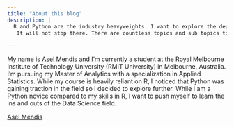 ---
title: "About this blog"
description: |
  R and Python are the industry heavyweights. I want to explore the depths of Data Science using them both. We will  be tackling topics such as: Data Preprocessing/Cleaning, Machine Learning, Deep Learning (and whatever else comes next), Cloud Computing for Data Science and Statistical Techniques.
   It will not stop there. There are countless topics and sub topics to cover. As I go along, I aim to uncover the insights of the data I find.
  
---


My name is [Asel Mendis](https://www.linkedin.com/in/asel-mendis-a620399b) and I'm currently a student at the Royal Melbourne Institute of Technology University (RMIT University) in Melbourne, Australia. I'm pursuing my Master of Analytics with a specialization in Applied Statistics. While my course is heavily reliant on R, I noticed that Python was gaining traction in the field so I decided to explore further. While I am a Python novice compared to my skills in R, I want to push myself to learn the ins and outs of the Data Science field. 

<script type="text/javascript" src="https://platform.linkedin.com/badges/js/profile.js" async defer></script><div class="LI-profile-badge"  data-version="v1" data-size="large" data-locale="en_US" data-type="horizontal" data-theme="dark" data-vanity="asel-mendis-a620399b"><a class="LI-simple-link" href='https://au.linkedin.com/in/asel-mendis-a620399b?trk=profile-badge'>Asel Mendis</a></div>

